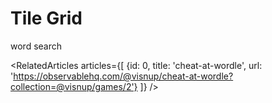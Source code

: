 
<Meta title="menu/organisms/word search" />

# Tile Grid

<Subtitle>word search</Subtitle>

<Canvas>
  <Story name="word search">
    <WordSearch config={{text: "Word Search", hasBackground: false}} />
  </Story>
</Canvas>


<RelatedArticles articles={[
  {id: 0, title: 'cheat-at-wordle', url: 'https://observablehq.com/@visnup/cheat-at-wordle?collection=@visnup/games/2'}
  ]} />